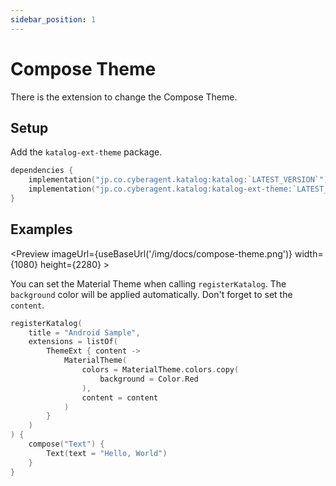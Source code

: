 ```yaml
---
sidebar_position: 1
---
```



# Compose Theme
There is the extension to change the Compose Theme.

## Setup
Add the `katalog-ext-theme` package.

```kotlin
dependencies {
    implementation("jp.co.cyberagent.katalog:katalog:`LATEST_VERSION`")
    implementation("jp.co.cyberagent.katalog:katalog-ext-theme:`LATEST_VERSION`")
}
```

## Examples
<Preview
    imageUrl={useBaseUrl('/img/docs/compose-theme.png')}
    width={1080}
    height={2280} >

You can set the Material Theme when calling `registerKatalog`.
The `background` color will be applied automatically.
Don't forget to set the `content`.

```kotlin
registerKatalog(
    title = "Android Sample",
    extensions = listOf(
        ThemeExt { content ->
            MaterialTheme(
                colors = MaterialTheme.colors.copy(
                    background = Color.Red
                ),
                content = content
            )
        }
    )
) {
    compose("Text") {
        Text(text = "Hello, World")
    }
}
```

</Preview>
